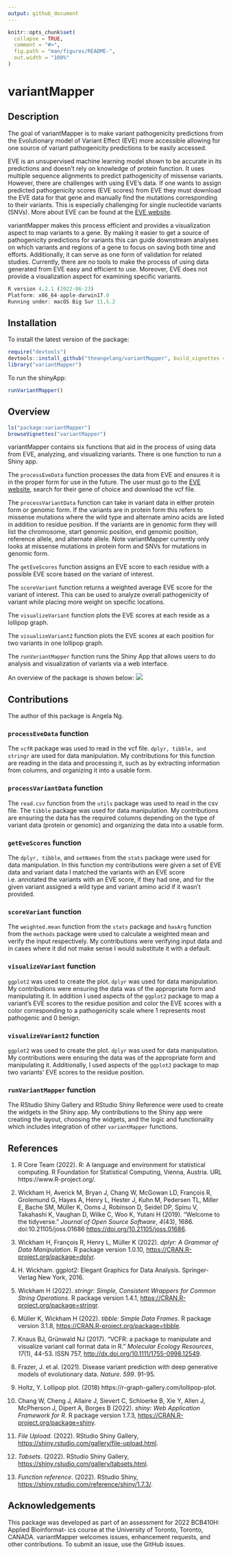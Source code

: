 ```yaml
---
output: github_document
---
```


<!-- README.md is generated from README.Rmd. Please edit that file -->

```r
knitr::opts_chunk$set(
  collapse = TRUE,
  comment = "#>",
  fig.path = "man/figures/README-",
  out.width = "100%"
)
```

# variantMapper

<!-- badges: start -->
<!-- badges: end -->

## Description

The goal of variantMapper is to make variant pathogenicity predictions from the Evolutionary model of Variant Effect (EVE) more accessible allowing for one source of variant pathogenicity predictions to be easily accessed.  

EVE is an unsupervised machine learning model shown to be accurate in its predictions and doesn't rely on knowledge of protein function.  It uses multiple sequence alignments to predict pathogenicity of missense variants.  However, there are challenges with using EVE's data.  If one wants to assign predicted pathogenicity scores (EVE scores) from EVE they must download the EVE data for that gene and manually find the mutations corresponding to their variants.  This is especially challenging for single nucleotide variants (SNVs).  More about EVE can be found at the [EVE website](https://evemodel.org/).  

variantMapper makes this process efficient and provides a visualization aspect to map variants to a gene.  By making it easier to get a source of pathogenicity predictions for variants this can guide downstream analyses on which variants and regions of a gene to focus on saving both time and efforts.  Additionally, it can serve as one form of validation for related studies.  Currently, there are no tools to make the process of using data generated from EVE easy and efficient to use.  Moreover, EVE does not provide a visualization aspect for examining specific variants.

```r
R version 4.2.1 (2022-06-23)
Platform: x86_64-apple-darwin17.0 
Running under: macOS Big Sur 11.5.2
```
## Installation

To install the latest version of the package:

```r
require("devtools")
devtools::install_github("theangelang/variantMapper", build_vignettes = TRUE)
library("variantMapper")
```

To run the shinyApp:

```r
runVariantMapper()
```

## Overview

```r
ls("package:variantMapper")
browseVignettes("variantMapper")
```

variantMapper contains six functions that aid in the process of using data from EVE, analyzing, and visualizing variants.  There is one function to run a Shiny app.

The `processEveData` function processes the data from EVE and ensures it is in the proper form for use in the future.  The user must go to the [EVE website](https://evemodel.org/), search for their gene of choice and download the vcf file.

The `processVariantData` function can take in variant data in either protein form or genomic form.  If the variants are in protein form this refers to missense mutations where the wild type and alternate amino acids are listed in addition to residue position.  If the variants are in genomic form they will list the chromosome, start genomic position, end genomic position, reference allele, and alternate allele.  Note variantMapper currently only looks at missense mutations in protein form and SNVs for mutations in genomic form.

The `getEveScores` function assigns an EVE score to each residue with a possible EVE score based on the variant of interest.

The `scoreVariant` function returns a weighted average EVE score for the variant of interest.  This can be used to analyze overall pathogenicity of variant while placing more weight on specific locations.

The `visualizeVariant` function plots the EVE scores at each reside as a lollipop graph.

The `visualizeVariant2` function plots the EVE scores at each position for two variants in one lollipop graph.

The `runVariantMapper` function runs the Shiny App that allows users to do analysis and visualization of variants via a web interface.

An overview of the package is shown below:
![](./inst/extdata/variantMapper_overview.png)

## Contributions
The author of this package is Angela Ng.

### `processEveData` function
The `vcfR` package was used to read in the vcf file.  `dplyr, tibble, and stringr` are used for data manipulation.  My contributions for this function are reading in the data and processing it, such as by extracting information from columns, and organizing it into a usable form.

### `processVariantData` function
The `read.csv` function from the `utils` package was used to read in the csv file.  The `tibble` package was used for data manipulation.  My contributions are ensuring the data has the required columns depending on the type of variant data (protein or genomic) and organizing the data into a usable form.

### `getEveScores` function
The `dplyr, tibble`, and `setNames` from the `stats` package were used for data manipulation.  In this function my contributions were given a set of EVE data and variant data I matched the variants with an EVE score i.e. annotated the variants with an EVE score, if they had one, and for the given variant assigned a wild type and variant amino acid if it wasn’t provided.

### `scoreVariant` function
The `weighted.mean` function from the `stats` package and `hasArg` function from the `methods` package were used to calculate a weighted mean and verify the input respectively.  My contributions were verifying input data and in cases where it did not make sense I would substitute it with a default.

### `visualizeVariant` function
`ggplot2` was used to create the plot.  `dplyr` was used for data manipulation.  My contributions were ensuring the data was of the appropriate form and manipulating it.  In addition I used aspects of the `ggplot2` package to map a variant’s EVE scores to the residue position and color the EVE scores with a color corresponding to a pathogenicity scale where 1 represents most pathogenic and 0 benign.

### `visualizeVariant2` function
`ggplot2` was used to create the plot.  `dplyr` was used for data manipulation.  My contributions were ensuring the data was of the appropriate form and manipulating it.  Additionally, I used aspects of the `ggplot2` package to map two variants’ EVE scores to the residue position.

### `runVariantMapper` function
The RStudio Shiny Gallery and RStudio Shiny Reference were used to create the widgets in the Shiny app.  My contributions to the Shiny app were creating the layout, choosing the widgets, and the logic and functionality which includes integration of other `variantMapper` functions.

## References

1. R Core Team (2022). R: A language and environment for statistical computing. R Foundation for Statistical Computing, Vienna, Austria. URL https://www.R-project.org/.
  
2. Wickham H, Averick M, Bryan J, Chang W, McGowan LD, François R, Grolemund G, Hayes A, Henry L, Hester J, Kuhn M,
  Pedersen TL, Miller E, Bache SM, Müller K, Ooms J, Robinson D, Seidel DP, Spinu V, Takahashi K, Vaughan D, Wilke
  C, Woo K, Yutani H (2019). “Welcome to the tidyverse.” _Journal of Open Source Software_, *4*(43), 1686.
  doi:10.21105/joss.01686 <https://doi.org/10.21105/joss.01686>.
  
3. Wickham H, François R, Henry L, Müller K (2022). _dplyr: A Grammar of Data Manipulation_. R package version
  1.0.10, <https://CRAN.R-project.org/package=dplyr>.
  
4. H. Wickham. ggplot2: Elegant Graphics for Data Analysis. Springer-Verlag New York, 2016.

5. Wickham H (2022). _stringr: Simple, Consistent Wrappers for Common String Operations_. R package version 1.4.1,
  <https://CRAN.R-project.org/package=stringr>.

6. Müller K, Wickham H (2022). _tibble: Simple Data Frames_. R package version 3.1.8,
  <https://CRAN.R-project.org/package=tibble>.

7.  Knaus BJ, Grünwald NJ (2017). “VCFR: a package to manipulate and visualize variant call format data in R.”
  _Molecular Ecology Resources_, *17*(1), 44-53. ISSN 757, <http://dx.doi.org/10.1111/1755-0998.12549>.
  
8. Frazer, J. et al. (2021). Disease variant prediction with deep generative models of evolutionary data. _Nature_. *599*. 91-95.

9. Holtz, Y. Lollipop plot. (2018) https://r-graph-gallery.com/lollipop-plot.

10. Chang W, Cheng J, Allaire J, Sievert C, Schloerke B, Xie Y, Allen J, McPherson J, Dipert
  A, Borges B (2022). _shiny: Web Application Framework for R_. R package version 1.7.3,
  <https://CRAN.R-project.org/package=shiny>.
  
11. _File Upload_. (2022). RStudio Shiny Gallery, <https://shiny.rstudio.com/gallery/file-upload.html>.

12. _Tabsets_. (2022). RStudio Shiny Gallery, <https://shiny.rstudio.com/gallery/tabsets.html>.

13. _Function reference_. (2022). RStudio Shiny, <https://shiny.rstudio.com/reference/shiny/1.7.3/>.
  
## Acknowledgements

This package was developed as part of an assessment for 2022 BCB410H: Applied Bioinformat-
ics course at the University of Toronto, Toronto, CANADA. variantMapper welcomes issues,
enhancement requests, and other contributions. To submit an issue, use the GitHub issues.
